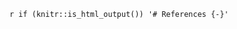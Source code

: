 `r if (knitr::is_html_output()) '# References {-}'`

<!-- This manually sets the header for this unnumbered chapter.
\markboth{References}{References}

\singlespacing
\sloppy
-->

\noindent
\setlength{\parindent}{-0.20in}
\setlength{\leftskip}{0.20in}
\setlength{\parskip}{8pt}

